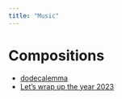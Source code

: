 ```yaml
---
title: "Music"
---
```


# Compositions

- [dodecalemma](https://youtu.be/1LN1SFnao1U)
- [Let's wrap up the year 2023](https://youtu.be/359SoUZQNDU?si=NCFIg566GP6nKAbn)
